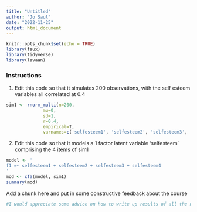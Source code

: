 ```yaml
---
title: "Untitled"
author: "Jo Saul"
date: "2022-11-25"
output: html_document
---
```


```r
knitr::opts_chunk$set(echo = TRUE)
library(faux)
library(tidyverse)
library(lavaan)
```

### Instructions

1. Edit this code so that it simulates 200 observations, with the self esteem variables all correlated at 0.4
```r
sim1 <- rnorm_multi(n=200,
              mu=0,
              sd=1,
              r=0.4,
              empirical=T,
              varnames=c('selfesteem1', 'selfesteem2', 'selfesteem3', 'selfesteem4'))
```

2. Edit this code so that it models a 1 factor latent variable 'selfesteem' comprising the 4 items of sim1
```r
model <- ' 
f1 =~ selfesteem1 + selfesteem2 + selfesteem3 + selfesteem4
'
mod <- cfa(model, sim1)
summary(mod)

```


Add a chunk here and put in some constructive feedback about the course

```r
#I would appreciate some advice on how to write up results of all the new tests we have leaerned. We rarely go over this but on the end it is often expecteed to be known.
```

